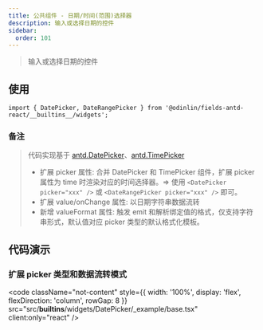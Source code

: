 ```yaml
---
title: 公共组件 - 日期/时间(范围)选择器
description: 输入或选择日期的控件
sidebar:
  order: 101
---
```


> 输入或选择日期的控件

## 使用

```tsx
import { DatePicker, DateRangePicker } from '@odinlin/fields-antd-react/__builtins__/widgets';
```

### 备注

> 代码实现基于 [antd.DatePicker](https://ant.design/components/date-picker-cn)、[antd.TimePicker](https://ant.design/components/time-picker-cn)
> - 扩展 picker 属性: 合并 DatePicker 和 TimePicker 组件，扩展 picker 属性为 time 时渲染对应的时间选择器。=> 使用 `<DatePicker picker="xxx" />` 或 `<DateRangePicker picker="xxx" />` 即可。<br />
> - 扩展 value/onChange 属性: 以日期字符串数据流转
> - 新增 valueFormat 属性: 触发 emit 和解析绑定值的格式，仅支持字符串形式，默认值对应 picker 类型的默认格式化模板。

## 代码演示

### 扩展 picker 类型和数据流转模式

<code 
  className="not-content"
  style={{ width: '100%', display: 'flex', flexDirection: 'column', rowGap: 8 }} 
  src="src/__builtins__/widgets/DatePicker/_example/base.tsx"
  client:only="react"
/>
